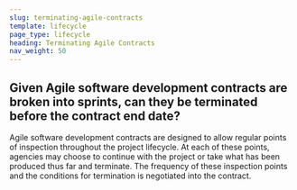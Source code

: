 ```yaml
---
slug: terminating-agile-contracts
template: lifecycle
page_type: lifecycle
heading: Terminating Agile Contracts
nav_weight: 50
---
```

## Given Agile software development contracts are broken into sprints, can they be terminated before the contract end date?

Agile software development contracts are designed to allow regular points of inspection throughout the project lifecycle. At each of these points, agencies may choose to continue with the project or take what has been produced thus far and terminate. The frequency of these inspection points and the conditions for termination is negotiated into the contract.
